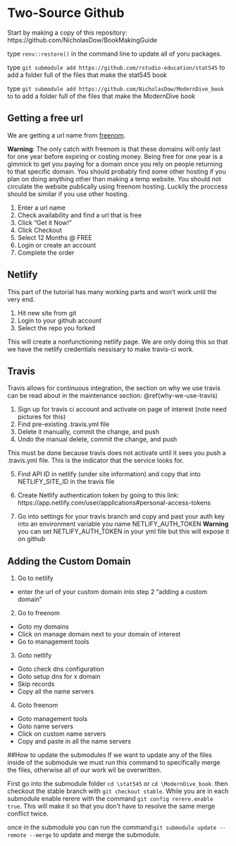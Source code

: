 # Two-Source Github

Start by making a copy of this repository: https://github.com/NicholasDow/BookMakingGuide

type `renv::restore()` in the command line to update all of yoru packages.

type `git submodule add https://github.com/rstudio-education/stat545`
to add a folder full of the files that make the stat545 book


type `git submodule add https://github.com/NicholasDow/ModernDive_book` to 
to add a folder full of the files that make the ModernDive book

<!-- When ever you want to update type `git submodule foreach git pull origin master` see this stackoverflow [post](https://stackoverflow.com/questions/5828324/update-git-submodule-to-latest-commit-on-origin) -->

<!-- Then make a fork of MD and Stat545 -->

<!-- within those two respective repositories -->
<!-- run the command `git remote upstream <url>` -->
<!-- I use -->
<!-- `git remote add upstream https://github.com/moderndive/ModernDive_book` in the MD repo and -->
<!-- `git remote add upstream https://github.com/rstudio-education/stat545` in the stat545 repo   -->



<!-- every time you want to update the files from these repositories with material that the authors of these books may have wanted to add you will -->
<!-- 1. `git fetch upstream` which will update the repository -->
<!-- 2. `git checkout master` which will put your head on the master branch -->
<!-- 3. `git merge upstream/master` which will merge the master branch of your upstream into your current master branch -->
<!-- 4. `git push origin master` to finalize changes after a merge -->
<!-- You can update this remote repostiory  -->

## Getting a free url

We are getting a url name from [freenom](https://www.freenom.com/). 

**Warning**: The only catch with freenom is that these domains will only last for one year before expiring or costing money. Being free for one year is a gimmick to get you paying for a domain once you rely on people returning to that specific domain. You should probably find some other hosting if you plan on doing anything other than making a temp website. You should not circulate the website publically using freenom hosting. Luckily the proccess should be similar if you use other hosting.

1. Enter a url name
2. Check availability and find a url that is free
3. Click “Get it Now!”
4. Click Checkout
5. Select 12 Months @ FREE
6. Login or create an account
7. Complete the order

## Netlify
This part of the tutorial has many working parts and won't work until the very end.

1. Hit new site from git
2. Login to your github account
3. Select the repo you forked

This will create a nonfunctioning netlify page. We are only doing this so that we have the netlify credentials nessisary to make travis-ci work.

## Travis

Travis allows for continuous integration, the section on why we use travis can be read about in the maintenance section: \@ref(why-we-use-travis)

1. Sign up for travis ci account and activate on page of interest (note need pictures for this)
2. Find pre-existing .travis.yml file
3. Delete it manually, commit the change, and push  
4. Undo the manual delete, commit the change, and push

This must be done because travis does not activate until it sees you push a .travis.yml file. This is the indicator that the service looks for. 

5. Find API ID in netlify (under site information) and copy that into NETLIFY_SITE_ID in the travis file

6. Create Netlify authentication token by going to this link: https://app.netlify.com/user/applications#personal-access-tokens 

7. Go into settings for your travis branch and copy and past your auth key into an environment variable you name NETLIFY_AUTH_TOKEN
**Warning** you can set NETLIFY_AUTH_TOKEN in your yml file but this will expose it on github

## Adding the Custom Domain

1. Go to netlify 
  - enter the url of your custom domain into step 2 “adding a custom domain”
2. Go to freenom
  - Goto my domains
  - Click on manage domain next to your domain of interest
  - Go to management tools
3. Goto netlify
  - Goto check dns configuration
  - Goto setup dns for x domain
  - Skip records
  - Copy all the name servers
4. Goto freenom
  - Goto management tools 
  - Goto name servers
  - Click on custom name servers
  - Copy and paste in all the name servers
  

##How to update the submodules
If we want to update any of the files inside of the submodule we must run this command to specifically merge the files, otherwise all of our work wil be overwritten.

First go into the submodule folder `cd \stat545` or `cd \ModernDive_book`. then checkout the stable branch with `git checkout stable`. While you are in each submodule enable rerere with the command `git config rerere.enable true`. This will make it so that you don't have to resolve the same merge conflict twice.

once in the submodule you can run the command:`git submodule update --remote --merge` to update and merge the submodule.




